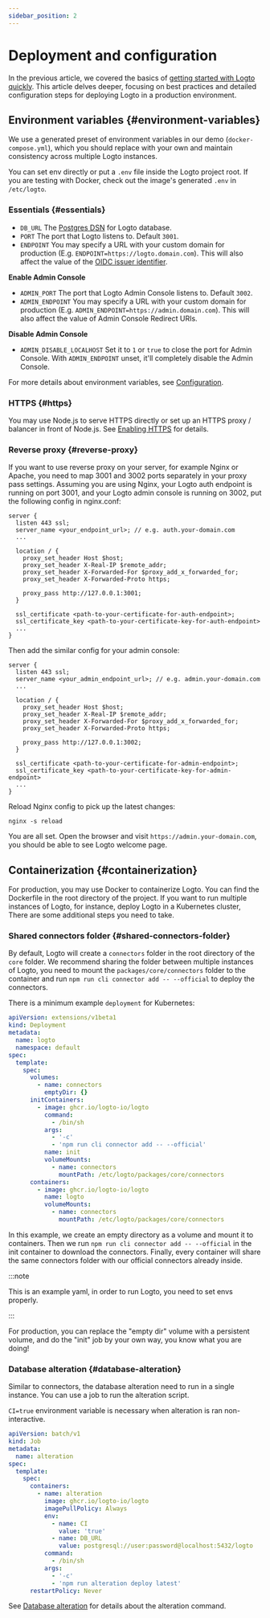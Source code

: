 ```yaml
---
sidebar_position: 2
---
```


# Deployment and configuration

In the previous article, we covered the basics of [getting started with Logto quickly](/logto-oss/get-started-with-oss). This article delves deeper, focusing on best practices and detailed configuration steps for deploying Logto in a production environment.

## Environment variables \{#environment-variables}

We use a generated preset of environment variables in our demo (`docker-compose.yml`), which you should replace with your own and maintain consistency across multiple Logto instances.

You can set env directly or put a `.env` file inside the Logto project root. If you are testing with Docker, check out the image's generated `.env` in `/etc/logto`.

### Essentials \{#essentials}

- `DB_URL` The [Postgres DSN](https://www.postgresql.org/docs/14/libpq-connect.html#id-1.7.3.8.3.6) for Logto database.
- `PORT` The port that Logto listens to. Default `3001`.
- `ENDPOINT` You may specify a URL with your custom domain for production (E.g. `ENDPOINT=https://logto.domain.com`). This will also affect the value of the [OIDC issuer identifier](https://openid.net/specs/openid-connect-core-1_0.html#IssuerIdentifier).

**Enable Admin Console**

- `ADMIN_PORT` The port that Logto Admin Console listens to. Default `3002`.
- `ADMIN_ENDPOINT` You may specify a URL with your custom domain for production (E.g. `ADMIN_ENDPOINT=https://admin.domain.com`). This will also affect the value of Admin Console Redirect URIs.

**Disable Admin Console**

- `ADMIN_DISABLE_LOCALHOST` Set it to `1` or `true` to close the port for Admin Console. With `ADMIN_ENDPOINT` unset, it'll completely disable the Admin Console.

For more details about environment variables, see [Configuration](/concepts/core-service/configuration/).

### HTTPS \{#https}

You may use Node.js to serve HTTPS directly or set up an HTTPS proxy / balancer in front of Node.js. See [Enabling HTTPS](/concepts/core-service/configuration/#enabling-https) for details.

### Reverse proxy \{#reverse-proxy}

If you want to use reverse proxy on your server, for example Nginx or Apache, you need to map 3001 and 3002 ports separately in your proxy pass settings. Assuming you are using Nginx, your Logto auth endpoint is running on port 3001, and your Logto admin console is running on 3002, put the following config in nginx.conf:

```
server {
  listen 443 ssl;
  server_name <your_endpoint_url>; // e.g. auth.your-domain.com
  ...

  location / {
    proxy_set_header Host $host;
    proxy_set_header X-Real-IP $remote_addr;
    proxy_set_header X-Forwarded-For $proxy_add_x_forwarded_for;
    proxy_set_header X-Forwarded-Proto https;

    proxy_pass http://127.0.0.1:3001;
  }

  ssl_certificate <path-to-your-certificate-for-auth-endpoint>;
  ssl_certificate_key <path-to-your-certificate-key-for-auth-endpoint>
  ...
}
```

Then add the similar config for your admin console:

```
server {
  listen 443 ssl;
  server_name <your_admin_endpoint_url>; // e.g. admin.your-domain.com
  ...

  location / {
    proxy_set_header Host $host;
    proxy_set_header X-Real-IP $remote_addr;
    proxy_set_header X-Forwarded-For $proxy_add_x_forwarded_for;
    proxy_set_header X-Forwarded-Proto https;

    proxy_pass http://127.0.0.1:3002;
  }

  ssl_certificate <path-to-your-certificate-for-admin-endpoint>;
  ssl_certificate_key <path-to-your-certificate-key-for-admin-endpoint>
  ...
}
```

Reload Nginx config to pick up the latest changes:

```
nginx -s reload
```

You are all set. Open the browser and visit `https://admin.your-domain.com`, you should be able to see Logto welcome page.

## Containerization \{#containerization}

For production, you may use Docker to containerize Logto. You can find the Dockerfile in the root directory of the project. If you want to run multiple instances of Logto, for instance, deploy Logto in a Kubernetes cluster, There are some additional steps you need to take.

### Shared connectors folder \{#shared-connectors-folder}

By default, Logto will create a `connectors` folder in the root directory of the `core` folder. We recommend sharing the folder between multiple instances of Logto, you need to mount the `packages/core/connectors` folder to the container and run `npm run cli connector add -- --official` to deploy the connectors.

There is a minimum example `deployment` for Kubernetes:

```yaml
apiVersion: extensions/v1beta1
kind: Deployment
metadata:
  name: logto
  namespace: default
spec:
  template:
    spec:
      volumes:
        - name: connectors
          emptyDir: {}
      initContainers:
        - image: ghcr.io/logto-io/logto
          command:
            - /bin/sh
          args:
            - '-c'
            - 'npm run cli connector add -- --official'
          name: init
          volumeMounts:
            - name: connectors
              mountPath: /etc/logto/packages/core/connectors
      containers:
        - image: ghcr.io/logto-io/logto
          name: logto
          volumeMounts:
            - name: connectors
              mountPath: /etc/logto/packages/core/connectors
```

In this example, we create an empty directory as a volume and mount it to containers. Then we run `npm run cli connector add -- --official` in the init container to download the connectors. Finally, every container will share the same connectors folder with our official connectors already inside.

:::note

This is an example yaml, in order to run Logto, you need to set envs properly.

:::

For production, you can replace the "empty dir" volume with a persistent volume, and do the "init" job by your own way, you know what you are doing!

### Database alteration \{#database-alteration}

Similar to connectors, the database alteration need to run in a single instance. You can use a job to run the alteration script.

`CI=true` environment variable is necessary when alteration is ran non-interactive.

```yaml
apiVersion: batch/v1
kind: Job
metadata:
  name: alteration
spec:
  template:
    spec:
      containers:
        - name: alteration
          image: ghcr.io/logto-io/logto
          imagePullPolicy: Always
          env:
            - name: CI
              value: 'true'
            - name: DB_URL
              value: postgresql://user:password@localhost:5432/logto
          command:
            - /bin/sh
          args:
            - '-c'
            - 'npm run alteration deploy latest'
      restartPolicy: Never
```

See [Database alteration](/logto-oss/using-cli/database-alteration/) for details about the alteration command.
